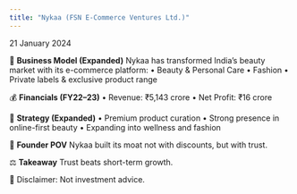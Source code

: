 ```yaml
---
title: "Nykaa (FSN E-Commerce Ventures Ltd.)"
---
```



<div className={styles.preserve}>

21 January 2024

🧠 **Business Model (Expanded)**
Nykaa has transformed India’s beauty market with its e-commerce platform:
•	Beauty & Personal Care
•	Fashion
•	Private labels & exclusive product range

💰 **Financials (FY22–23)**
•	Revenue: ₹5,143 crore
•	Net Profit: ₹16 crore

🧩 **Strategy (Expanded)**
•	Premium product curation
•	Strong presence in online-first beauty
•	Expanding into wellness and fashion

🧠 **Founder POV**
Nykaa built its moat not with discounts, but with trust.

⚖️ **Takeaway**
Trust beats short-term growth.

📎 Disclaimer: Not investment advice.

</div>
